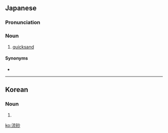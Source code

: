 ==Japanese==
{{ja-kanjitab|りゅう|しゃ|yomi=o}}
{{ja-kanjitab|りゅう|さ|yomi=o}}

===Pronunciation===
{{ja-pron|りゅうしゃ|y=o|acc=a}}
{{ja-pron|りゅうさ|y=o|acc=a}}

===Noun===
{{ja-noun|りゅうしゃ}}

# [[quicksand]]

====Synonyms====
* {{ja-r|クイックサンド}}

----

==Korean==
{{ko-hanjatab}}

===Noun===
{{ko-noun|hj|hangeul=유사}}

# {{hanja form of|유사|[[quicksand]]}}

[[ko:流砂]]
